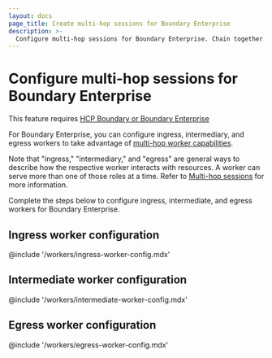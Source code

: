 ```yaml
---
layout: docs
page_title: Create multi-hop sessions for Boundary Enterprise
description: >-
  Configure multi-hop sessions for Boundary Enterprise. Chain together two or more workers across multiple networks to reach a target without exposing private networks.
---
```


# Configure multi-hop sessions for Boundary Enterprise

<EnterpriseAlert product="boundary">This feature requires <a href="https://www.hashicorp.com/products/boundary">HCP Boundary or Boundary Enterprise</a></EnterpriseAlert>

For Boundary Enterprise, you can configure ingress, intermediary, and egress workers to take advantage of [multi-hop worker capabilities](/boundary/docs/workers/multi-hop#multi-hop-worker-capabilities).

Note that "ingress," "intermediary," and "egress" are general ways to describe how the respective worker interacts with resources.
A worker can serve more than one of those roles at a time.
Refer to [Multi-hop sessions](/boundary/docs/workers/multi-hop#multi-hop-sessions) for more information.

Complete the steps below to configure ingress, intermediate, and egress workers for Boundary Enterprise.

## Ingress worker configuration

@include '/workers/ingress-worker-config.mdx'

## Intermediate worker configuration

@include '/workers/intermediate-worker-config.mdx'

## Egress worker configuration

@include '/workers/egress-worker-config.mdx'
